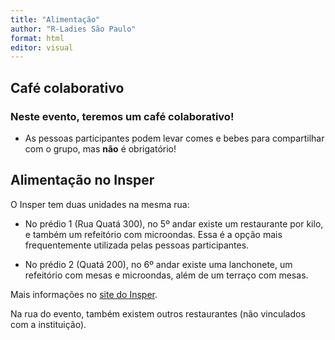 ```yaml
---
title: "Alimentação"
author: "R-Ladies São Paulo"
format: html
editor: visual
---
```


## Café colaborativo

### Neste evento, teremos um café colaborativo!

-   As pessoas participantes podem levar comes e bebes para compartilhar com o grupo, mas **não** é obrigatório!

## Alimentação no Insper

O Insper tem duas unidades na mesma rua:

-   No prédio 1 (Rua Quatá 300), no 5º andar existe um restaurante por kilo, e também um refeitório com microondas. Essa é a opção mais frequentemente utilizada pelas pessoas participantes.

-   No prédio 2 (Quatá 200), no 6º andar existe uma lanchonete, um refeitório com mesas e microondas, além de um terraço com mesas.

Mais informações no [site do Insper](https://www.insper.edu.br/campus/mapa-dos-andares/).


Na rua do evento, também existem outros restaurantes (não vinculados com a instituição).
